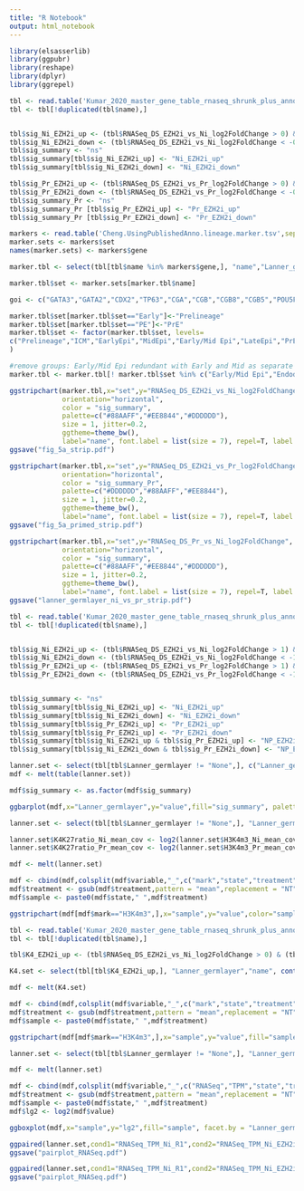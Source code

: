 ```yaml
---
title: "R Notebook"
output: html_notebook
---
```



```r
library(elsasserlib)
library(ggpubr)
library(reshape)
library(dplyr)
library(ggrepel)
```

```r
tbl <- read.table('Kumar_2020_master_gene_table_rnaseq_shrunk_plus_annotations.tsv',sep = "\t",header = T)
tbl <- tbl[!duplicated(tbl$name),]


tbl$sig_Ni_EZH2i_up <- (tbl$RNASeq_DS_EZH2i_vs_Ni_log2FoldChange > 0) & (tbl$RNASeq_DS_EZH2i_vs_Ni_padj < 0.05)
tbl$sig_Ni_EZH2i_down <- (tbl$RNASeq_DS_EZH2i_vs_Ni_log2FoldChange < -0) & (tbl$RNASeq_DS_EZH2i_vs_Ni_padj < 0.05)
tbl$sig_summary <- "ns"
tbl$sig_summary[tbl$sig_Ni_EZH2i_up] <- "Ni_EZH2i_up"
tbl$sig_summary[tbl$sig_Ni_EZH2i_down] <- "Ni_EZH2i_down"

tbl$sig_Pr_EZH2i_up <- (tbl$RNASeq_DS_EZH2i_vs_Pr_log2FoldChange > 0) & (tbl$RNASeq_DS_EZH2i_vs_Pr_padj < 0.05)
tbl$sig_Pr_EZH2i_down <- (tbl$RNASeq_DS_EZH2i_vs_Pr_log2FoldChange < -0) & (tbl$RNASeq_DS_EZH2i_vs_Pr_padj < 0.05)
tbl$sig_summary_Pr <- "ns"
tbl$sig_summary_Pr [tbl$sig_Pr_EZH2i_up] <- "Pr_EZH2i_up"
tbl$sig_summary_Pr [tbl$sig_Pr_EZH2i_down] <- "Pr_EZH2i_down"

markers <- read.table('Cheng.UsingPublishedAnno.lineage.marker.tsv',sep="\t",header=T)
marker.sets <- markers$set
names(marker.sets) <- markers$gene

marker.tbl <- select(tbl[tbl$name %in% markers$gene,], "name","Lanner_germlayer","sig_summary","sig_summary_Pr", contains("Log2FoldChange") & contains("RNASeq") )

marker.tbl$set <- marker.sets[marker.tbl$name]

goi <- c("GATA3","GATA2","CDX2","TP63","CGA","CGB","CGB8","CGB5","POU5F1","DPPA3","VGLL1","BMP4","VIM","DPPA2","NANOG","SOX2","KRT19","FGF4","TFAP2A","TFAP2C","KRT7","ENPEP","IGF2","FRZB","ERP27","KRT23","DNMT3A","DNMT3L","XAGE2","HAND1","KRT18","KLF6","NUAK2","EPAS1", "SDC1", "SLC40A1","CLDN4","DCN","NOTUM","COL4A1","AMOTL1","CAMK2D","AP1S2","ADM","ANPEP","NUAK1","UTF1","SOX15","DPPA3","DPPA5")

marker.tbl$set[marker.tbl$set=="Early"]<-"Prelineage"
marker.tbl$set[marker.tbl$set=="PE"]<-"PrE"
marker.tbl$set <- factor(marker.tbl$set, levels=
c("Prelineage","ICM","EarlyEpi","MidEpi","Early/Mid Epi","LateEpi","PrE","Endoderm","TE","CTB","STB","EVT","Amnion","YsMes","EmMes","NasMes","AxMes","AdvMes","PriS")
)

#remove groups: Early/Mid Epi redundant with Early and Mid as separate groups; mesoderms not well defined, PriS three markers only
marker.tbl <- marker.tbl[! marker.tbl$set %in% c("Early/Mid Epi","Endoderm","EmMes","NasMes","AxMes","AdvMes","PriS"), ]

ggstripchart(marker.tbl,x="set",y="RNASeq_DS_EZH2i_vs_Ni_log2FoldChange", 
             orientation="horizontal", 
             color = "sig_summary", 
             palette=c("#88AAFF","#EE8844","#DDDDDD"), 
             size = 1, jitter=0.2,
             ggtheme=theme_bw(),
             label="name", font.label = list(size = 7), repel=T, label.select = goi , label.rectangle = F) + scale_x_discrete(limits=rev) + scale_y_continuous(limits=c(-5,7.5))
ggsave("fig_5a_strip.pdf")
```

```r


ggstripchart(marker.tbl,x="set",y="RNASeq_DS_EZH2i_vs_Pr_log2FoldChange", 
             orientation="horizontal", 
             color = "sig_summary_Pr", 
             palette=c("#DDDDDD","#88AAFF","#EE8844"), 
             size = 1, jitter=0.2,
             ggtheme=theme_bw(), 
             label="name", font.label = list(size = 7), repel=T, label.select = goi , label.rectangle = F) + scale_x_discrete(limits=rev)  + scale_y_continuous(limits=c(-5,7.5))
ggsave("fig_5a_primed_strip.pdf")
```

```r
ggstripchart(marker.tbl,x="set",y="RNASeq_DS_Pr_vs_Ni_log2FoldChange", 
             orientation="horizontal", 
             color = "sig_summary", 
             palette=c("#88AAFF","#EE8844","#DDDDDD"), 
             size = 1, jitter=0.2,
             ggtheme=theme_bw(),
             label="name", font.label = list(size = 7), repel=T, label.select = goi , label.rectangle = F) + scale_x_discrete(limits=rev)  
ggsave("lanner_germlayer_ni_vs_pr_strip.pdf")
```

```r


tbl <- read.table('Kumar_2020_master_gene_table_rnaseq_shrunk_plus_annotations.tsv',sep = "\t",header = T)
tbl <- tbl[!duplicated(tbl$name),]


tbl$sig_Ni_EZH2i_up <- (tbl$RNASeq_DS_EZH2i_vs_Ni_log2FoldChange > 1) & (tbl$RNASeq_DS_EZH2i_vs_Ni_padj < 0.05)
tbl$sig_Ni_EZH2i_down <- (tbl$RNASeq_DS_EZH2i_vs_Ni_log2FoldChange < -1) & (tbl$RNASeq_DS_EZH2i_vs_Ni_padj < 0.05)
tbl$sig_Pr_EZH2i_up <- (tbl$RNASeq_DS_EZH2i_vs_Pr_log2FoldChange > 1) & (tbl$RNASeq_DS_EZH2i_vs_Pr_padj < 0.05)
tbl$sig_Pr_EZH2i_down <- (tbl$RNASeq_DS_EZH2i_vs_Pr_log2FoldChange < -1) & (tbl$RNASeq_DS_EZH2i_vs_Pr_padj < 0.05)


tbl$sig_summary <- "ns"
tbl$sig_summary[tbl$sig_Ni_EZH2i_up] <- "Ni_EZH2i_up"
tbl$sig_summary[tbl$sig_Ni_EZH2i_down] <- "Ni_EZH2i_down"
tbl$sig_summary[tbl$sig_Pr_EZH2i_up] <- "Pr_EZH2i_up"
tbl$sig_summary[tbl$sig_Pr_EZH2i_up] <- "Pr_EZH2i_down"
tbl$sig_summary[tbl$sig_Ni_EZH2i_up & tbl$sig_Pr_EZH2i_up] <- "NP_EZH2i_up"
tbl$sig_summary[tbl$sig_Ni_EZH2i_down & tbl$sig_Pr_EZH2i_down] <- "NP_EZH2i_down"

lanner.set <- select(tbl[tbl$Lanner_germlayer != "None",], c("Lanner_germlayer","sig_summary"))
mdf <- melt(table(lanner.set))

mdf$sig_summary <- as.factor(mdf$sig_summary)

ggbarplot(mdf,x="Lanner_germlayer",y="value",fill="sig_summary", palette= "Paired",orientation="horizontal")
```
```r

lanner.set <- select(tbl[tbl$Lanner_germlayer != "None",], "Lanner_germlayer","name", contains("mean_cov"))

lanner.set$K4K27ratio_Ni_mean_cov <- log2(lanner.set$H3K4m3_Ni_mean_cov / lanner.set$H3K27m3_Ni_mean_cov)
lanner.set$K4K27ratio_Pr_mean_cov <- log2(lanner.set$H3K4m3_Pr_mean_cov / lanner.set$H3K27m3_Pr_mean_cov)

mdf <- melt(lanner.set)

mdf <- cbind(mdf,colsplit(mdf$variable,"_",c("mark","state","treatment")))
mdf$treatment <- gsub(mdf$treatment,pattern = "mean",replacement = "NT") 
mdf$sample <- paste0(mdf$state," ",mdf$treatment)

ggstripchart(mdf[mdf$mark=="H3K4m3",],x="sample",y="value",color="sample", facet.by = "Lanner_germlayer")
```

```r

tbl <- read.table('Kumar_2020_master_gene_table_rnaseq_shrunk_plus_annotations.tsv',sep = "\t",header = T)
tbl <- tbl[!duplicated(tbl$name),]

tbl$K4_EZH2i_up <- (tbl$RNASeq_DS_EZH2i_vs_Ni_log2FoldChange > 0) & (tbl$RNASeq_DS_EZH2i_vs_Ni_padj < 0.05) & (tbl$H3K4m3_Ni_EZH2i_mean_cov/tbl$H3K4m3_Ni_mean_cov > 2)

K4.set <- select(tbl[tbl$K4_EZH2i_up,], "Lanner_germlayer","name", contains("mean_cov"))

mdf <- melt(K4.set)

mdf <- cbind(mdf,colsplit(mdf$variable,"_",c("mark","state","treatment")))
mdf$treatment <- gsub(mdf$treatment,pattern = "mean",replacement = "NT") 
mdf$sample <- paste0(mdf$state," ",mdf$treatment)

ggstripchart(mdf[mdf$mark=="H3K4m3",],x="sample",y="value",fill="sample", label="name",repel=T)
```

```r

lanner.set <- select(tbl[tbl$Lanner_germlayer != "None",], "Lanner_germlayer",contains("TPM") & contains("R1") )

mdf <- melt(lanner.set)

mdf <- cbind(mdf,colsplit(mdf$variable,"_",c("RNASeq","TPM","state","treatment")))
mdf$treatment <- gsub(mdf$treatment,pattern = "mean",replacement = "NT") 
mdf$sample <- paste0(mdf$state," ",mdf$treatment)
mdf$lg2 <- log2(mdf$value)

ggboxplot(mdf,x="sample",y="lg2",fill="sample", facet.by = "Lanner_germlayer")
```

```r

ggpaired(lanner.set,cond1="RNASeq_TPM_Ni_R1",cond2="RNASeq_TPM_Ni_EZH2i_R1",facet.by = "Lanner_germlayer",fill = "condition") + scale_y_continuous(trans='log2')
ggsave("pairplot_RNASeq.pdf")
```

```r

ggpaired(lanner.set,cond1="RNASeq_TPM_Ni_R1",cond2="RNASeq_TPM_Ni_EZH2i_R1",facet.by = "Lanner_germlayer",fill = "condition") + scale_y_continuous(trans='log2')
ggsave("pairplot_RNASeq.pdf")
```


